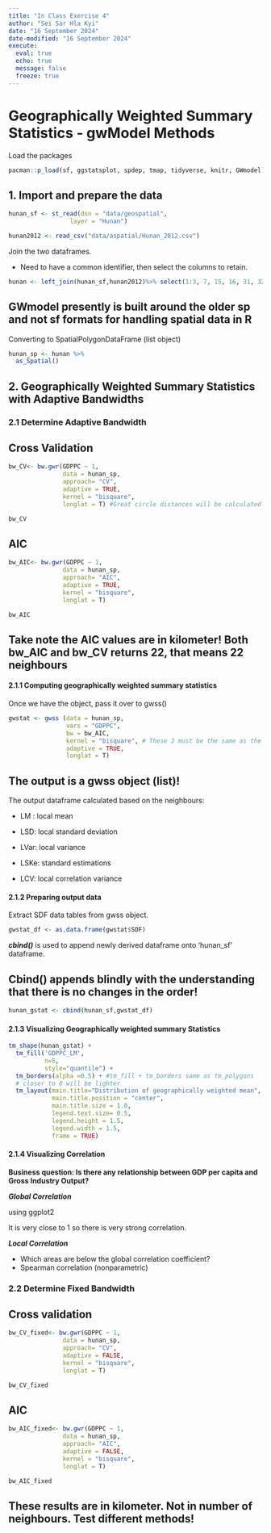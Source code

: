 ```yaml
---
title: "In Class Exercise 4"
author: "Sei Sar Hla Kyi"
date: "16 September 2024"
date-modified: "16 September 2024"
execute: 
  eval: true
  echo: true
  message: false
  freeze: true
---
```


# Geographically Weighted Summary Statistics - gwModel Methods

Load the packages

```r
pacman::p_load(sf, ggstatsplot, spdep, tmap, tidyverse, knitr, GWmodel)
```

## 1. Import and prepare the data

```r
hunan_sf <- st_read(dsn = "data/geospatial", 
                 layer = "Hunan")
```

```r
hunan2012 <- read_csv("data/aspatial/Hunan_2012.csv")
```

Join the two dataframes.

-   Need to have a common identifier, then select the columns to retain.

```r
hunan <- left_join(hunan_sf,hunan2012)%>% select(1:3, 7, 15, 16, 31, 32)
```

::: callout-note
## GWmodel presently is built around the older sp and not sf formats for handling spatial data in R
:::

Converting to SpatialPolygonDataFrame (list object)

```r
hunan_sp <- hunan %>%
  as_Spatial()
```

## 2. Geographically Weighted Summary Statistics with Adaptive Bandwidths

### 2.1 Determine Adaptive Bandwidth

::: panel-tabset
## Cross Validation

```r
bw_CV<- bw.gwr(GDPPC ~ 1,
               data = hunan_sp,
               approach= "CV",
               adaptive = TRUE,
               kernel = "bisquare",
               longlat = T) #Great circle distances will be calculated
```

```r
bw_CV
```

## AIC

```r
bw_AIC<- bw.gwr(GDPPC ~ 1,
               data = hunan_sp,
               approach= "AIC",
               adaptive = TRUE,
               kernel = "bisquare",
               longlat = T)
```

```r
bw_AIC
```
:::

::: callout-note
## Take note the AIC values are in kilometer! Both bw_AIC and bw_CV returns 22, that means 22 neighbours
:::

#### 2.1.1 Computing geographically weighted summary statistics

Once we have the object, pass it over to gwss()

```r
gwstat <- gwss (data = hunan_sp,
                vars = "GDPPC",
                bw = bw_AIC,
                kernel = "bisquare", # These 3 must be the same as the kernel in calculation above
                adaptive = TRUE,
                longlat = T)
```

::: callout-note
## The output is a gwss object (list)!
:::

The output dataframe calculated based on the neighbours:

-   LM : local mean

-   LSD: local standard deviation

-   LVar: local variance

-   LSKe: standard estimations

-   LCV: local correlation variance

#### 2.1.2 Preparing output data

Extract SDF data tables from gwss object.

```r
gwstat_df <- as.data.frame(gwstat$SDF)
```

***cbind()*** is used to append newly derived dataframe onto 'hunan_sf' dataframe.

::: callout-note
## Cbind() appends blindly with the understanding that there is no changes in the order!
:::

```r
hunan_gstat <- cbind(hunan_sf,gwstat_df)
```

#### 2.1.3 Visualizing Geographically weighted summary Statistics

```r
tm_shape(hunan_gstat) +
  tm_fill('GDPPC_LM',
          n=5,
          style="quantile") +
  tm_borders(alpha =0.5) + #tm_fill + tm_borders same as tm_polygons
  # closer to 0 will be lighter
  tm_layout(main.title="Distribution of geographically weighted mean",
            main.title.position = "center",
            main.title.size = 1.0,
            legend.text.size= 0.5,
            legend.height = 1.5,
            legend.width = 1.5,
            frame = TRUE)
```

#### 2.1.4 Visualizing Correlation

**Business question: Is there any relationship between GDP per capita and Gross Industry Output?**

***Global Correlation***

using ggplot2

It is very close to 1 so there is very strong correlation.

***Local Correlation***

-   Which areas are below the global correlation coefficient?
-   Spearman correlation (nonparametric)

### 2.2 Determine Fixed Bandwidth

::: panel-tabset
## Cross validation

```r
bw_CV_fixed<- bw.gwr(GDPPC ~ 1,
               data = hunan_sp,
               approach= "CV",
               adaptive = FALSE,
               kernel = "bisquare",
               longlat = T)
```

```r
bw_CV_fixed
```

## AIC

```r
bw_AIC_fixed<- bw.gwr(GDPPC ~ 1,
               data = hunan_sp,
               approach= "AIC",
               adaptive = FALSE,
               kernel = "bisquare",
               longlat = T)
```

```r
bw_AIC_fixed
```
:::

::: callout-note
## These results are in kilometer. Not in number of neighbours. Test different methods!
:::
